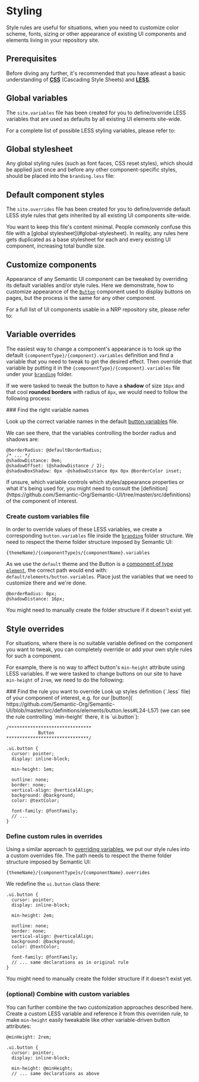 
# Styling <Difficulty level="intermediate" />

Style rules are useful for situations, when you need to customize color scheme,
fonts, sizing or other appearance of existing UI components and elements living in your repository site.

## Prerequisites

Before diving any further, it's recommended that you have atleast a basic understanding of **[CSS](https://developer.mozilla.org/en-US/docs/Web/CSS)** (Cascading Style Sheets) and **[LESS](https://lesscss.org/)**.

## Global variables

The `site.variables` file has been created for you to define/override LESS variables that are used as defaults by all existing UI elements site-wide.

<FileTree>
  <FileTree.Folder name="ui/branding/semantic-ui" defaultOpen>
    <FileTree.Folder name="less" defaultOpen>
      <FileTree.Folder name="globals" defaultOpen>
        <FileTree.File name="site.variables" active={true} />
        <FileTree.File name="site.overrides" active={false} />
      </FileTree.Folder>
    </FileTree.Folder>
  </FileTree.Folder>
</FileTree>

For a complete list of possible LESS styling variables, please refer to:

<Cards>
  <Card
    title="Invenio Theme global variables reference"
    href="https://github.com/inveniosoftware/invenio-theme/blob/master/invenio_theme/assets/semantic-ui/less/invenio_theme/theme/globals/site.variables"
  />
  <Card
    title="SemanticUI default theme variables reference"
    href="https://github.com/Semantic-Org/Semantic-UI/blob/master/src/themes/default/globals/site.variables"
  />
</Cards>

## Global stylesheet

Any global styling rules (such as font faces, CSS reset styles), which should be applied just once and before any other component-specific styles, should be placed into the `branding.less` file:

<FileTree>
  <FileTree.Folder name="ui/branding/semantic-ui" defaultOpen>
    <FileTree.Folder name="less" defaultOpen>
      <FileTree.File name="branding.less" active={true} />
    </FileTree.Folder>
  </FileTree.Folder>
</FileTree>

## Default component styles

The `site.overrides` file has been created for you to define/override default LESS style rules that gets inherited by all existing UI components site-wide.

<FileTree>
  <FileTree.Folder name="ui/branding/semantic-ui" defaultOpen>
    <FileTree.Folder name="less" defaultOpen>
      <FileTree.Folder name="globals" defaultOpen>
        <FileTree.File name="site.variables" active={false} />
        <FileTree.File name="site.overrides" active={true} />
      </FileTree.Folder>
    </FileTree.Folder>
  </FileTree.Folder>
</FileTree>

<Callout type="warning" emoji="⚠️">
  You want to keep this file's content minimal. People commonly confuse this
  file with a [global stylesheet](#global-stylesheet). In reality, any rules
  here gets duplicated as a base stylesheet for each and every existing UI
  component, increasing total bundle size.
</Callout>

## Customize components

Appearance of any Semantic UI component can be tweaked by overriding its default variables and/or style rules. Here we demonstrate, how to customize appearance of the [`Button`](https://semantic-ui.com/elements/button.html) component used to display buttons on pages, but the process is the same for any other component.

For a full list of UI components usable in a NRP repository site, please refer to:

<Cards>
  <Card
    title="Semantic UI docs"
    href="https://semantic-ui.com/introduction/getting-started.html"
  />
  <Card
    title="Default Semantic UI component style definitions"
    href="https://github.com/Semantic-Org/Semantic-UI/tree/master/src/definitions"
  />
</Cards>

## Variable overrides

The easiest way to change a component's appearance is to look up the default `{componentType}/{component}.variables` definition
and find a variable that you need to tweak to get the desired effect. Then override that variable by putting it in the `{componentType}/{component}.variables` file under your [`branding`](/customize/branding/theme#createoverride-files-under-branding-folder) folder.

<Cards>
  <Card
    title="Default SemanticUI component variables"
    href="https://github.com/Semantic-Org/Semantic-UI/tree/master/src/themes/default"
  />
  <Card
    title="Default Invenio Theme component variables"
    href="https://github.com/inveniosoftware/invenio-theme/tree/master/invenio_theme/assets/semantic-ui/less/invenio_theme/theme"
  />
</Cards>

If we were tasked to tweak the button to have a **shadow** of size `16px` and that cool **rounded borders** with radius of `8px`, we would need to follow the following process:

<Steps>
### Find the right variable names

Look up the correct variable names in the default [button.variables](https://github.com/Semantic-Org/Semantic-UI/blob/master/src/themes/default/elements/button.variables) file.

We can see there, that the variables controlling the border radius and shadows are:

```less filename="/Semantic-UI//src/themes/default/elements/button.variables" copy {1,3}
@borderRadius: @defaultBorderRadius;
/* ... */
@shadowDistance: 0em;
@shadowOffset: (@shadowDistance / 2);
@shadowBoxShadow: 0px -@shadowDistance 0px 0px @borderColor inset;
```

<Callout emoji="💡">
  If unsure, which variable controls which styles/appearance properties or what
  it's being used for, you might need to consult the
  [definition](https://github.com/Semantic-Org/Semantic-UI/tree/master/src/definitions)
  of the component of interest.
</Callout>

### Create custom variables file

In order to override values of these LESS variables, we create a corresponding `button.variables` file inside the [`branding`](/customize/branding/theme#createoverride-files-under-branding-folder) folder structure. We need to respect the theme folder structure imposed by Semantic UI:

`{themeName}/{componentType}s/{componentName}.variables`

As we use the `default` theme and the Button is a [component of type `element`](https://github.com/Semantic-Org/Semantic-UI/blob/master/src/definitions/elements/button.less#L15), the correct path would end with: `default/elements/button.variables`. Place just the variables that we need to customize there and we're done.

```less filename="ui/branding/semantic-ui/less/default/elements/button.variables" copy
@borderRadius: 8px;
@shadowDistance: 16px;
```

<Callout type="info" emoji="ℹ️">
  You might need to manually create the folder structure if it doesn't exist
  yet.
</Callout>

</Steps>

## Style overrides

For situations, where there is no suitable variable defined on the component you want to tweak, you can completely override or add your own style rules for such a component.

For example, there is no way to affect button's `min-height` attribute using LESS variables. If we were tasked to change buttons on our site to have
`min-height` of `2rem`, we need to do the following:

<Steps>
### Find the rule you want to override
Look up styles definition (`.less` file) of your component of interest, e.g. for our [button](
https://github.com/Semantic-Org/Semantic-UI/blob/master/src/definitions/elements/button.less#L24-L57) (we can see the rule
controlling `min-height` there, it is `ui.button`):

```less filename="/Semantic-Org/Semantic-UI/blob/master/src/definitions/elements/button.less" copy {5,9}
/*******************************
            Button
*******************************/

.ui.button {
  cursor: pointer;
  display: inline-block;

  min-height: 1em;

  outline: none;
  border: none;
  vertical-align: @verticalAlign;
  background: @background;
  color: @textColor;

  font-family: @fontFamily;
  // ...
}
```

### Define custom rules in overrides

Using a similar approach to [overriding variables](#create-custom-variables-file), we put our style rules 
into a custom overrides file. The path needs to respect the theme folder structure imposed by Semantic UI:

`{themeName}/{componentType}s/{componentName}.overrides`

We redefine the `ui.button` class there:

```less filename="ui/branding/semantic-ui/less/default/elements/button.overrides" copy {5}
.ui.button {
  cursor: pointer;
  display: inline-block;

  min-height: 2em;

  outline: none;
  border: none;
  vertical-align: @verticalAlign;
  background: @background;
  color: @textColor;

  font-family: @fontFamily;
  // ... same declarations as in original rule
}
```

<Callout type="info" emoji="ℹ️">
  You might need to manually create the folder structure if it doesn't exist
  yet.
</Callout>

### (optional) Combine with custom variables

You can further combine the two customization approaches described here. Create a custom LESS variable and reference it from this overriden rule, to make `min-height` easily tweakable like other variable-driven button attributes:

```less filename="ui/branding/semantic-ui/less/default/elements/button.variables" copy
@minHeight: 2rem;
```

```less filename="ui/branding/semantic-ui/less/default/elements/button.overrides" copy {5}
.ui.button {
  cursor: pointer;
  display: inline-block;

  min-height: @minHeight;
  // ... same declarations as above
```
</Steps>
